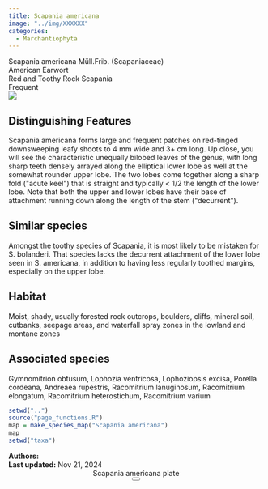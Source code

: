 ```yaml
---
title: Scapania americana
image: "../img/XXXXXX"
categories:
  - Marchantiophyta
---
```


<div class="info-panel">
 <div class="info-top">
  <div class="taxon-scientific"><span class="taxon-name">Scapania americana</span> <span class="taxon-authority">Müll.Frib.</span> <span class="taxon-family">(Scapaniaceae)</span></div>
  <div class="taxon-common">American Earwort</div>
 </div>
 <div class="info-bottom">
  <div class="taxon-qnd">Red and Toothy Rock Scapania</div>
  <div class="taxon-abundance">Frequent</div>
 </div>
</div>
<div class="imerss-content-frame">
 <div class="imerss-image-header">
  <div class="imerss-image-holder imerss-column-left" data-toggle="tooltip" style="background-image: url(../img/XXXXXX)" title="XXXXXX">
  </div>

  <div class="imerss-image-holder imerss-column-right" data-toggle="tooltip" style="background-image: url(../img/XXXXXX)" title="XXXXXX">
  </div>
 
 </div>
 <div class="imerss-content-lower">
  <div class="imerss-column-left">
  <div class="tab-microscope" data-micromodal-trigger="modal-plate">
  <img src="../img/bryo guide microscope.png"/>
  </div>

<h2>Distinguishing Features</h2>

Scapania americana forms large and frequent patches on red-tinged downsweeping leafy shoots to 4 mm wide and 3+ cm long. Up close, you will see the characteristic unequally bilobed leaves of the genus, with long sharp teeth densely arrayed along the elliptical lower lobe as well at the somewhat rounder upper lobe. The two lobes come together along a sharp fold (&quot;acute keel&quot;) that is straight and typically &lt; 1/2 the length of the lower lobe. Note that both the upper and lower lobes have their base of attachment running down along the length of the stem (&quot;decurrent&quot;). 

<h2>Similar species</h2>

Amongst the toothy species of Scapania, it is most likely to be mistaken for S. bolanderi. That species lacks the decurrent attachment of the lower lobe seen in S. americana, in addition to having less regularly toothed margins, especially on the upper lobe. 

<h2>Habitat</h2>

Moist, shady, usually forested rock outcrops, boulders, cliffs, mineral soil, cutbanks, seepage areas, and waterfall spray zones in the lowland and montane zones

<h2>Associated species</h2>

Gymnomitrion obtusum, Lophozia ventricosa, Lophoziopsis excisa, Porella cordeana, Andreaea rupestris, Racomitrium lanuginosum, Racomitrium elongatum, Racomitrium heterostichum, Racomitrium varium
</div>

<div class="imerss-column-right">

<div class="imerss-image-holder imerss-column-right" data-toggle="tooltip" style="background-image: url(../img/XXXXX)" title="XXXXX">
</div>

<div class="imerss-map-holder">
```r
setwd("..")
source("page_functions.R")
map = make_species_map("Scapania americana")
map
setwd("taxa")
```
</div>

</div>

</div>
</div>

<div class="taxon-footer">
 <div class="taxon-authors"><b>Authors:</b> <span></span></div>
 <div class="taxon-update"><b>Last updated:</b> <span>Nov 21, 2024</span></div>
</div>

<div class="modal micromodal-slide" id="modal-plate" aria-hidden="true">
 <div class="modal__overlay" tabindex="-1" data-micromodal-close>
  <div class="modal__container" role="dialog" aria-modal="true" aria-labelledby="modal-plate-title" >
   <header class="modal__header">
   <div class="modal__title" id="modal-plate-title">
  Scapania americana plate
   </div>
   <button class="modal__close" aria-label="Close" data-micromodal-close></button>
   </header>
  <div class="modal__content" id="modal-plate-content">
   <div class="imerss-image-holder" data-toggle="tooltip" style="background-image: url(../img/XXXXX)" title="XXXXX">
  </div>
  </div>
  </div>
 </div>
</div>

<script src="../js/micromodal.min.js"></script>
<link href="../css/style-taxon.css" rel="stylesheet">
<link href="../css/micromodal.css" rel="stylesheet">

<script>
MicroModal.init();
</script>

